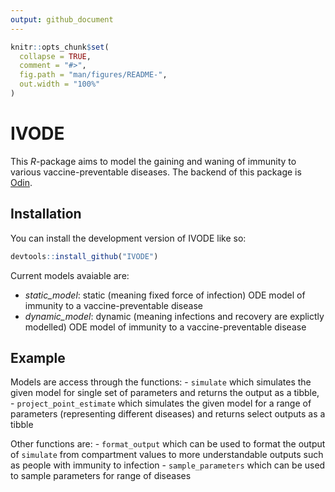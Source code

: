```yaml
---
output: github_document
---
```


<!-- README.md is generated from README.Rmd. Please edit that file -->

```r
knitr::opts_chunk$set(
  collapse = TRUE,
  comment = "#>",
  fig.path = "man/figures/README-",
  out.width = "100%"
)
```

# IVODE

<!-- badges: start -->
<!-- badges: end -->

This *R*-package aims to model the gaining and waning of immunity to various vaccine-preventable diseases.
The backend of this package is [Odin](https://github.com/mrc-ide/odin).

## Installation

You can install the development version of IVODE like so:

``` r
devtools::install_github("IVODE")
```

Current models avaiable are:

 - *static_model*: static (meaning fixed force of infection) ODE model of immunity to a vaccine-preventable disease
 - *dynamic_model*: dynamic (meaning infections and recovery are explictly modelled) ODE model of immunity to a vaccine-preventable disease

## Example

Models are access through the functions:
 - `simulate` which simulates the given model for single set of parameters and returns the output as a tibble,
 - `project_point_estimate` which simulates the given model for a range of parameters (representing different diseases) and returns select outputs as a tibble

Other functions are:
 - `format_output` which can be used to format the output of `simulate` from compartment values to more understandable outputs such as people with immunity to infection
 - `sample_parameters` which can be used to sample parameters for range of diseases

